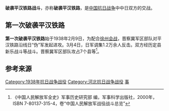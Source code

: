 {{Infobox Military Conflict
|campaign=
|image=
|caption=
|conflict=第一次破袭平汉铁路战斗
|date=1938年2月9日－4月11日
|place=[[河北省|河北省]][[保定|保定]]至[[石家庄|石家庄]]的平汉铁路
|result=
|combatant1=国民革命军第八路军晋察冀军区第1－4军分区部队
|combatant2=驻平汉铁路沿线的日、“伪”军
|commander1=
|commander2=
|strength1=
|strength2=
|casualties1=
|casualties2=1600余<ref name="中国人民解放军全史" />
|}}
'''破袭平汉铁路战斗'''，亦称'''破袭平汉铁路'''，是[[中国抗日战争|中国抗日战争]]中中日双方的交战。

== 第一次破袭平汉铁路 ==

'''第一次破袭平汉铁路'''始于1938年2月9日，为配合[[徐州会战|徐州会战]]，晋察冀军区部队对平汉铁路沿线日“伪”军发起进攻。3月4日，日军调集1.2万余人反击。双方经历定县新乐战斗等战斗。晋察冀军区部队攻占7个县等<ref name="中国人民解放军全史">《中国人民解放军全史》军事历史研究部 编，军事科学出版社，2000年，ISBN 7-80137-315-4，卷“中国人民解放军战役战斗总览”</ref>。

{{Infobox Military Conflict
|campaign=
|image=
|caption=
|conflict=第二次破袭平汉铁路战斗
|date=1938年4月28日－5月9日
|place=[[北平|北平]]至[[石家庄|石家庄]]的平汉铁路
|result=平汉铁路3天不能通车，八路军破坏铁路80余公里，2400余“伪军”“反正”<ref name="中国人民解放军全史" />
|combatant1=国民革命军第八路军晋察冀军区第1－3军分区及冀中、平西部队
|combatant2=驻平汉铁路沿线的日军和“伪军”
|commander1=
|commander2=
|strength1=
|strength2=
|casualties1=
|casualties2=
|}}

{{Infobox Military Conflict
|campaign=
|image=
|caption=
|conflict=第三次破袭平汉铁路战斗
|date=1938年7月6日－8日
|place=[[河北省|河北省]]和[[山西省|山西省]]境内的平汉、平绥、正太铁路沿线
|result=八路军缴获机枪4挺、炮一、长短枪300余支，毁坏机车3辆、铁甲车一列、铁路50多公里，汽车23辆，炸毁桥梁两座。
|combatant1=国民革命军第八路军晋察冀军区第120师359旅
|combatant2=驻平汉、平绥、正太铁路沿线的日军和“伪军”
|commander1=
|commander2=
|strength1=
|strength2=
|casualties1=
|casualties2=1450余<br />“伪”军被俘130余<ref name="中国人民解放军全史" />
|}}

== 参考来源 ==
{{reflist}}

{{中国抗日战争中共战役战斗}}

[[Category:1938年抗日战争战役|Category:1938年抗日战争战役]]
[[Category:河北抗日战争战役|Category:河北抗日战争战役]]
[[Category:京汉铁路|事]]